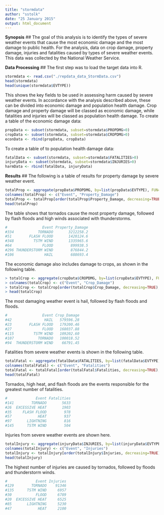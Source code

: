 ```yaml
---
title: "stormdata"
author: "sstolk"
date: "25 January 2015"
output: html_document
---
```

**Synopsis**
##
The goal of this analysis is to identify the types of severe weather events that cause the most economic damage and the most damage to public health. For the analysis, data on crop damage, property damage, injuries and fatalities caused by types of severe weather events. This data was collected by the National Weather Service.

**Data Processing**
##
The first step was to load the target data into R. 
```r
stormdata <- read.csv("./repdata_data_StormData.csv")
head(stormdata)
head(unique(stormdata$EVTYPE))
```
This shows the key fields to be used in assessing harm caused by severe weather events. In accordance with the analysis described above, these can be divided into economic damage and population health damage. Crop damage and property damage will be classed as economic damage, while fatalities and injuries will be classed as population health damage. 
To create a table of the economic damage data:
```r
propData <- subset(stormdata, subset=stormdata$PROPDMG>0)
cropData <- subset(stormdata, subset=stormdata$CROPDMG>0)
econData <- rbind(propData, cropData)
```
To create a table of to population health damage data:
```r
fatalData <- subset(stormdata, subset=stormdata$FATALITIES>0)
injuryData <- subset(stormdata, subset=stormdata$INJURIES>0)
harmData <- rbind(fatalData, injuryData)
```

**Results**
##
The following is a table of results for property damage by severe weather event.
```r
totalProp <- aggregate(propData$PROPDMG, by=list(propData$EVTYPE), FUN=sum)
colnames(totalProp) <- c("Event", "Property_Damage")
totalProp <- totalProp[order(totalProp$Property_Damage, decreasing=TRUE),]
head(totalProp)
```
The table shows that tornados cause the most property damage, followed by flash floods and high winds associated with thunderstorms. 
```r
#                Event Property_Damage
#334           TORNADO       3212258.2
#51        FLASH FLOOD       1420124.6
#348         TSTM WIND       1335965.6
#64              FLOOD        899938.5
#296 THUNDERSTORM WIND        876844.2
#106              HAIL        688693.4
```
The economic damage also includes damage to crops, as shown in the following table. 
```r
> totalCrop <- aggregate(cropData$CROPDMG, by=list(cropData$EVTYPE), FUN=sum)
> colnames(totalCrop) <- c("Event", "Crop_Damage")
> totalCrop <- totalCrop[order(totalCrop$Crop_Damage, decreasing=TRUE),]
> head(totalCrop)
```
The most damaging weather event is hail, followed by flash floods and floods. 

```r
#                Event Crop_Damage
#42               HAIL   579596.28
#23        FLASH FLOOD   179200.46
#27              FLOOD   168037.88
#115         TSTM WIND   109202.60
#107           TORNADO   100018.52
#94  THUNDERSTORM WIND    66791.45
```

Fatalities from severe weather events is shown in the following table. 
```r
totalFatal <- aggregate(fatalData$FATALITIES, by=list(fatalData$EVTYPE), FUN=sum)
colnames(totalFatal) <- c("Event", "Fatalities")
totalFatal <- totalFatal[order(totalFatal$Fatalities, decreasing=TRUE),]
head(totalFatal)
```
Tornados, high heat, and flash floods are the events responsible for the greatest number of fatalities. 
```r
#             Event Fatalities
#141        TORNADO       5633
#26  EXCESSIVE HEAT       1903
#35     FLASH FLOOD        978
#57            HEAT        937
#97       LIGHTNING        816
#145      TSTM WIND        504
```
Injuries from severe weather events are shown here. 
```r
totalInjury <- aggregate(injuryData$INJURIES, by=list(injuryData$EVTYPE), FUN=sum)
colnames(totalInjury) <- c("Event", "Injuries")
totalInjury <- totalInjury[order(totalInjury$Injuries, decreasing=TRUE),]
head(totalInjury)
```
The highest number of injuries are caused by tornados, followed by floods and thunderstorm winds. 
```r
#             Event Injuries
#129        TORNADO    91346
#135      TSTM WIND     6957
#30           FLOOD     6789
#20  EXCESSIVE HEAT     6525
#85       LIGHTNING     5230
#47            HEAT     2100
```


